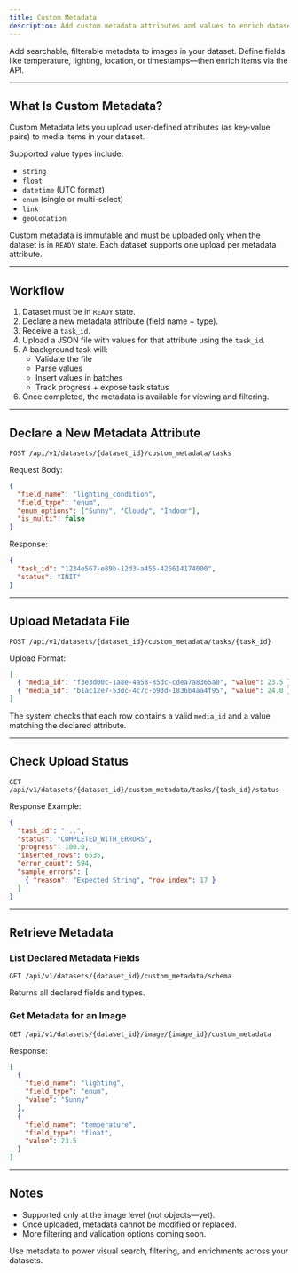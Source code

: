 ```yaml
---
title: Custom Metadata
description: Add custom metadata attributes and values to enrich datasets with user-defined fields.
---
```


<Card title="How this Helps" icon="lightbulb">
  Add searchable, filterable metadata to images in your dataset. Define fields like temperature, lighting, location, or timestamps—then enrich items via the API.
</Card>

---

## What Is Custom Metadata?

Custom Metadata lets you upload user-defined attributes (as key-value pairs) to media items in your dataset.

Supported value types include:
- `string`
- `float`
- `datetime` (UTC format)
- `enum` (single or multi-select)
- `link`
- `geolocation`

Custom metadata is immutable and must be uploaded only when the dataset is in `READY` state. Each dataset supports one upload per metadata attribute.

---

## Workflow

1. Dataset must be in `READY` state.
2. Declare a new metadata attribute (field name + type).
3. Receive a `task_id`.
4. Upload a JSON file with values for that attribute using the `task_id`.
5. A background task will:
   - Validate the file
   - Parse values
   - Insert values in batches
   - Track progress + expose task status
6. Once completed, the metadata is available for viewing and filtering.

---

## Declare a New Metadata Attribute

```http
POST /api/v1/datasets/{dataset_id}/custom_metadata/tasks
```

Request Body:
```json
{
  "field_name": "lighting_condition",
  "field_type": "enum",
  "enum_options": ["Sunny", "Cloudy", "Indoor"],
  "is_multi": false
}
```

Response:
```json
{
  "task_id": "1234e567-e89b-12d3-a456-426614174000",
  "status": "INIT"
}
```

---

## Upload Metadata File

```http
POST /api/v1/datasets/{dataset_id}/custom_metadata/tasks/{task_id}
```

Upload Format:
```json
[
  { "media_id": "f3e3d00c-1a8e-4a58-85dc-cdea7a8365a0", "value": 23.5 },
  { "media_id": "b1ac12e7-53dc-4c7c-b93d-1836b4aa4f95", "value": 24.0 }
]
```

The system checks that each row contains a valid `media_id` and a value matching the declared attribute.

---

## Check Upload Status

```http
GET /api/v1/datasets/{dataset_id}/custom_metadata/tasks/{task_id}/status
```

Response Example:
```json
{
  "task_id": "...",
  "status": "COMPLETED_WITH_ERRORS",
  "progress": 100.0,
  "inserted_rows": 6535,
  "error_count": 594,
  "sample_errors": [
    { "reason": "Expected String", "row_index": 17 }
  ]
}
```

---

## Retrieve Metadata

### List Declared Metadata Fields

```http
GET /api/v1/datasets/{dataset_id}/custom_metadata/schema
```

Returns all declared fields and types.

### Get Metadata for an Image

```http
GET /api/v1/datasets/{dataset_id}/image/{image_id}/custom_metadata
```

Response:
```json
[
  {
    "field_name": "lighting",
    "field_type": "enum",
    "value": "Sunny"
  },
  {
    "field_name": "temperature",
    "field_type": "float",
    "value": 23.5
  }
]
```

---

## Notes
- Supported only at the image level (not objects—yet).
- Once uploaded, metadata cannot be modified or replaced.
- More filtering and validation options coming soon.

<Tip>
Use metadata to power visual search, filtering, and enrichments across your datasets.
</Tip>
